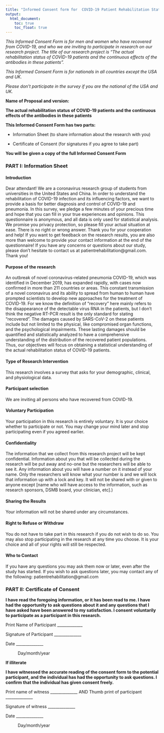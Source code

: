 ```yaml
---
title: "Informed Consent form for  COVID-19 Patient Rehabilitation Status Survey"
output: 
  html_document:
    toc: true
    toc_float: true
---
```


*This Informed Consent Form is for men and women who have recovered from COVID-19, and who we are inviting to participate in research on our research project. The title of our research project is "The actual rehabilitation status of COVID-19 patients and the continuous effects of the antibodies in these patients".*

*This Informed Consent Form is for nationals in all countries except the USA and UK.*

*Please don’t participate in the survey if you are the national of the USA and UK.*

**Name of Proposal and version:** 

**The actual rehabilitation status of COVID-19 patients and the continuous effects of the antibodies in these patients**

**This Informed Consent Form has two parts:**

* Information Sheet (to share information about the research with you)

* Certificate of Consent (for signatures if you agree to take part)

**You will be given a copy of the full Informed Consent Form**

### PART I: Information Sheet
#### Introduction
Dear attendant! We are a coronavirus research group of students from universities in the United States and China. In order to understand the rehabilitation of COVID-19 infection and its influencing factors, we want to provide a basis for better diagnosis and control of COVID-19 and pneumonia. In this survey, we pledge a few minutes of your precious time and hope that you can fill in your true experiences and opinions. This questionnaire is anonymous, and all data is only used for statistical analysis. We promise you privacy protection, so please fill your actual situation at ease. There is no right or wrong answer. Thank you for your cooperation and help! If you want to get feedback on the research results, you are also more than welcome to provide your contact information at the end of the questionnaire! If you have any concerns or questions about our study, please don’t hesitate to contact us at patientrehabilitation@gmail.com. Thank you!


#### Purpose of the research
An outbreak of novel coronavirus-related pneumonia COVID-19, which was identified in December 2019, has expanded rapidly, with cases now confirmed in more than 211 countries or areas. This constant transmission of a novel coronavirus and its ability to spread from human to human have prompted scientists to develop new approaches for the treatment of COVID-19. For we know the definition of “recovery” here mainly refers to the disappearance of the detectable virus RNA in the patients, but I don’t think the negative RT-PCR result is the only standard for stating “recovered”.  The damages caused by SARS-CoV-2 on these patients include but not limited to the physical, like compromised organ functions, and the psychological impairments. These lasting damages should be quantified and statistically analyzed to have a comprehensive understanding of the distribution of the recovered patient populations. Thus, our objectives will focus on obtaining a statistical understanding of the actual rehabilitation status of COVID-19 patients.

#### Type of Research Intervention
This research involves a survey that asks for your demographic, clinical, and physiological data.

#### Participant selection
We are inviting all persons who have recovered from COVID-19.
 
#### Voluntary Participation
Your participation in this research is entirely voluntary. It is your choice whether to participate or not. You may change your mind later and stop participating even if you agreed earlier.
 
#### Confidentiality
The information that we collect from this research project will be kept confidential. Information about you that will be collected during the research will be put away and no-one but the researchers will be able to see it. Any information about you will have a number on it instead of your name. Only the researchers will know what your number is and we will lock that information up with a lock and key. It will not be shared with or given to anyone except [name who will have access to the information, such as research sponsors, DSMB board, your clinician, etc].)
 
#### Sharing the Results
Your information will not be shared under any circumstances.
 
#### Right to Refuse or Withdraw
You do not have to take part in this research if you do not wish to do so. You may also stop participating in the research at any time you choose. It is your choice and all of your rights will still be respected.
 
#### Who to Contact
If you have any questions you may ask them now or later, even after the study has started. If you wish to ask questions later, you may contact any of the following: patientrehabilitation@gmail.com

### PART II: Certificate of Consent
**I have read the foregoing information, or it has been read to me. I have had the opportunity to ask questions about it and any questions that I have asked have been answered to my satisfaction.  I consent voluntarily to participate as a participant in this research.**

Print Name of Participant _____________

Signature of Participant ______________

Date ______________
<p style="text-indent: 40px">Day/month/year </p>             	

**If illiterate**

**I have witnessed the accurate reading of the consent form to the potential participant, and the individual has had the opportunity to ask questions. I confirm that the individual has given consent freely.**

Print name of witness ______________  AND Thumb print of participant ______________

Signature of witness ______________

Date ______________
<p style="text-indent: 40px">Day/month/year </p>  
